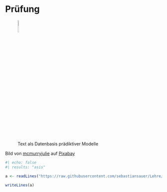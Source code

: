 
# Prüfung




![Text als Datenbasis prädiktiver Modelle](img/text-mining-1476780_640.png){width=10%}

Bild von <a href="https://pixabay.com/de/users/mcmurryjulie-2375405/?utm_source=link-attribution&amp;utm_medium=referral&amp;utm_campaign=image&amp;utm_content=1476780">mcmurryjulie</a> auf <a href="https://pixabay.com/de//?utm_source=link-attribution&amp;utm_medium=referral&amp;utm_campaign=image&amp;utm_content=1476780">Pixabay</a>




```r
#| echo: false
#| results: "asis"

a <- readLines("https://raw.githubusercontent.com/sebastiansauer/Lehre/main/Hinweise/Hinweise-Pr%C3%BCfung-Datenanalyse-Child.Rmd", encoding = "UTF8")

writeLines(a)
```

